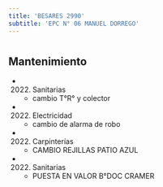 ```yaml
---
title: 'BESARES 2990'
subtitle: 'EPC N° 06 MANUEL DORREGO'
---
```


#


## Mantenimiento

*  (2022) Sanitarias 
    + cambio T°R° y colector

*  (2022) Electricidad 
    + cambio de alarma de robo

*  (2022) Carpinterías 
    + CAMBIO REJILLAS PATIO AZUL

*  (2022) Sanitarias 
    + PUESTA EN VALOR B°DOC CRAMER



